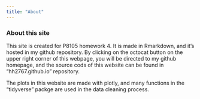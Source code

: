 ```yaml
---
title: "About"
---
```


### About this site

This site is created for P8105 homework 4. It is made in Rmarkdown, and it's hosted in my github repository. By clicking on the octocat button on the upper right corner of this webpage, you will be directed to my github homepage, and the source cods of this website can be found in "hh2767.github.io" repository.

The plots in this website are made with plotly, and many functions in the "tidyverse" packge are used in the data cleaning process.